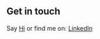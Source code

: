 ## Get in touch

Say [Hi](mailto:blakeingenthron@gmail.com) or find me on: [LinkedIn](https://www.linkedin.com/in/blake-ingenthron/)
